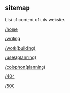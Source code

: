 
<Layout title="Geng Yue · Sitemap">

## sitemap

List of content of this website.

[/home](/)

[/writing](/writing)

[/work(building)](/work)

[/uses(planning)](/uses)

[/colophon(planning)](/colophon)

[/404](/404)

[/500](/500)

</Layout>